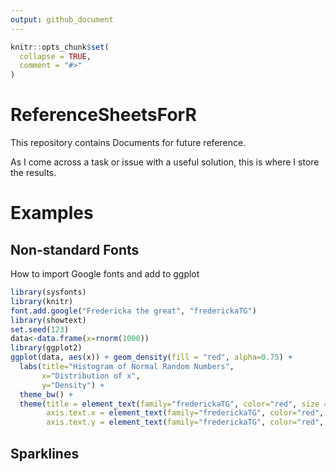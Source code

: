 ```yaml
---
output: github_document
---
```

<!-- README.md is generated from README.Rmd. Please edit that file -->

```r
knitr::opts_chunk$set(
  collapse = TRUE,
  comment = "#>"
)
```

# ReferenceSheetsForR 

This repository contains Documents for future reference.  

As I come across a task or issue with a useful solution, this is where I store the results.  

# Examples  

## Non-standard Fonts  
How to import Google fonts and add to ggplot  
```r
library(sysfonts)
library(knitr)
font.add.google("Fredericka the great", "frederickaTG")
library(showtext)
set.seed(123)
data<-data.frame(x=rnorm(1000))
library(ggplot2)
ggplot(data, aes(x)) + geom_density(fill = "red", alpha=0.75) + 
  labs(title="Histogram of Normal Random Numbers",
       x="Distribution of x",
       y="Density") +
  theme_bw() + 
  theme(title = element_text(family="frederickaTG", color="red", size = 18),
        axis.text.x = element_text(family="frederickaTG", color="red", size = 12),
        axis.text.y = element_text(family="frederickaTG", color="red", size = 12))        
```

## Sparklines
